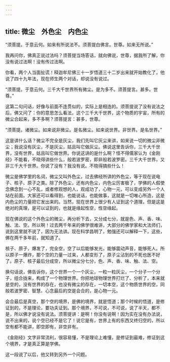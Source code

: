 ```yaml
---
---
---
```

title: 微尘　外色尘　内色尘
---




“须菩提。于意云何。如来有所说法不。须菩提白佛言。世尊。如来无所说。”

我再问你，佛真正说过法吗？须菩提当场答话，就向佛说，世尊，据我所了解，你没有说过法啊！没有传过法啊。

你看，两个人当面扯谎！释迦牟尼佛三十一岁悟道三十二岁出来就开始教化了，他说了四十九年法，现在师生两个对话，却说没有说过。

“须菩提。于意云何。三千大千世界所有微尘。是为多不。须菩提言。甚多。世尊。”

这第二句问话，好像与前面不连贯似的，实际上是相连的。须菩提说了没有说法之后，佛又问了：你的意思怎么看法，这个三千大千世界，这个物质的宇宙，所有的微尘合起来，多不多啊？须菩提言：甚多，世尊。

“须菩提。诸微尘。如来说非微尘。是名微尘。如来说世界。非世界。是名世界。”

这是讲什么话？微尘不完全是灰尘，我们先叫它灰尘来讲，如来说一切的微尘非微尘；我说没有灰尘，不是灰尘，姑且叫它做灰尘。佛说这里告诉你，三千大千世界，没有世界，姑且叫它做世界。你说这讲的是什么啊？怪不得儒家认为《金刚经》不能看，不晓得讲些什么，般若波罗密，即非般若波罗密。三千大千世界，又非三千大千世界。你说了没有？我没有说。不晓得搞些什么！

微尘是佛学里的名词，微尘又叫外色尘，过去佛经所讲的外色尘，等于现在说电子、核子、原子之类。除了外色尘，还有内色尘，内色尘厉害极了，学佛的人假使念佛念到一心不乱，或者修观想的人，观成功了，心物一元，可以变成另外一个人站在前面。大家还可以看得到，也能说话，也能做事，这就是一切唯心所造，这是内色尘的力量把它发出来的。当然，现在世界上很少有人证到这个道理，但是这是绝对的真理，是可以证到的，也就是缘起性空，性空缘起。

现在佛说的这个外色尘的微尘，再分析下去，又分成七分，就是色、声、香、味、触、法、空。所以啊！过去两千年来的佛学很难讲，大部分的佛学家和大法师们，说到这里就不说了，因为无法讲。现在科学昌明了，勉强还可以解释一下，这些，佛在两千多年前，就知道了。

核子、原子，爆发了，完全空，空了以后能够发光，能够震动声音，能够死人。所以原子一爆炸，那个空的力量一过来，人都变形了，原子尘沾到的不死也医不好了。原子、核子最后分成空，所以微尘分七分，色、声、香、味、触、法、空。

换句话说，佛告诉你，这个世界一个一个灰尘，一粒一粒灰尘，一个分子一个分子，组合拢来，构成了一个物理世界。你把地球物理世界打烂了、分析了，本来就是空的，没有世界的存在，也没有微尘的存在，一切本空，这个物质世界的空，同般若波罗密、智慧、心念最后的空是会合的，是心物一元。

会合最后是真空，那个空的境界，是佛的境界，就是悟道；那个时候的悟道，是修证到的，不是理论，要功夫证到。那个境界，不可说，不可说，说了半天，都不是，所以佛才说没有说法。须菩提讲：是啊！你没有说啊！因为实在没有办法说，说不出来的，说个空已经不是它了！说它是有，世界上有的东西又终归空的，所以空有都不能讲，即空即有，非空非有。

《金刚经》文字非常流利，很容易懂，不是理论上难懂，是修证到最难，修证到这个境界，才是真正算是学佛。

这一段说了以后，他又转到另外一个问题。